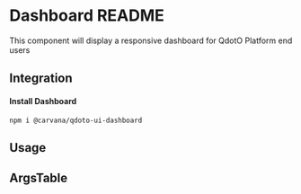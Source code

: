 
<Meta title="C4P/Dashboard" component={Dashboard} />

# Dashboard README

This component will display a responsive dashboard for QdotO Platform end users

## Integration

  #### Install Dashboard
  ```
  npm i @carvana/qdoto-ui-dashboard
  ```

## Usage

## ArgsTable

<ArgsTable of={Dashboard} />
